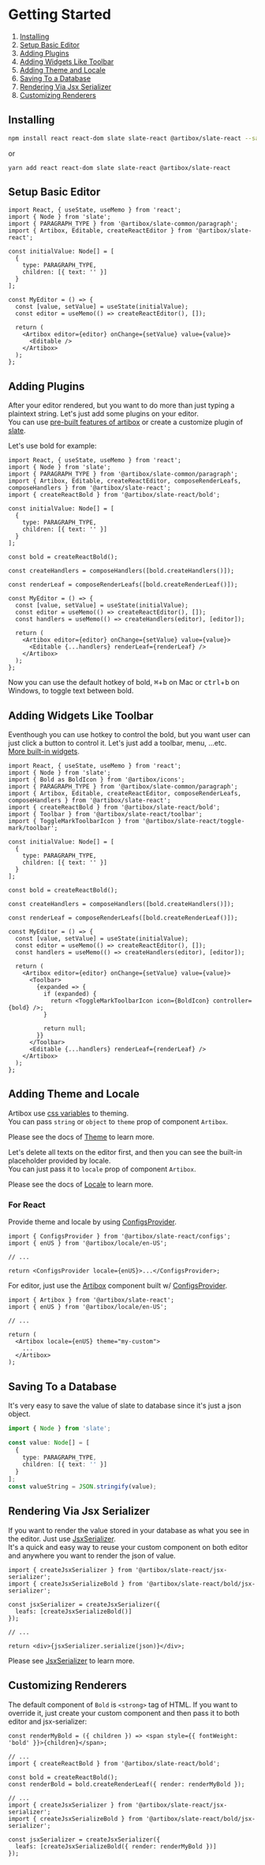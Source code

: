 
<Meta title="Docs/Getting Started" />

# Getting Started

1. [Installing](#installing)
1. [Setup Basic Editor](#setup-basic-editor)
1. [Adding Plugins](#adding-plugins)
1. [Adding Widgets Like Toolbar](#adding-widgets-like-toolbar)
1. [Adding Theme and Locale](#adding-theme-and-locale)
1. [Saving To a Database](#saving-to-a-database)
1. [Rendering Via Jsx Serializer](#rendering-via-jsx-serializer)
1. [Customizing Renderers](#customizing-renderers)

## Installing

```bash
npm install react react-dom slate slate-react @artibox/slate-react --save
```

or

```
yarn add react react-dom slate slate-react @artibox/slate-react
```

## Setup Basic Editor

```tsx
import React, { useState, useMemo } from 'react';
import { Node } from 'slate';
import { PARAGRAPH_TYPE } from '@artibox/slate-common/paragraph';
import { Artibox, Editable, createReactEditor } from '@artibox/slate-react';

const initialValue: Node[] = [
  {
    type: PARAGRAPH_TYPE,
    children: [{ text: '' }]
  }
];

const MyEditor = () => {
  const [value, setValue] = useState(initialValue);
  const editor = useMemo(() => createReactEditor(), []);

  return (
    <Artibox editor={editor} onChange={setValue} value={value}>
      <Editable />
    </Artibox>
  );
};
```

## Adding Plugins

After your editor rendered, but you want to do more than just typing a plaintext string. Let's just add some plugins on your editor.  
You can use [pre-built features of artibox](./?path=/story/docs-intro--page#features) or create a customize plugin of [slate](https://docs.slatejs.org/).

Let's use bold for example:

```tsx
import React, { useState, useMemo } from 'react';
import { Node } from 'slate';
import { PARAGRAPH_TYPE } from '@artibox/slate-common/paragraph';
import { Artibox, Editable, createReactEditor, composeRenderLeafs, composeHandlers } from '@artibox/slate-react';
import { createReactBold } from '@artibox/slate-react/bold';

const initialValue: Node[] = [
  {
    type: PARAGRAPH_TYPE,
    children: [{ text: '' }]
  }
];

const bold = createReactBold();

const createHandlers = composeHandlers([bold.createHandlers()]);

const renderLeaf = composeRenderLeafs([bold.createRenderLeaf()]);

const MyEditor = () => {
  const [value, setValue] = useState(initialValue);
  const editor = useMemo(() => createReactEditor(), []);
  const handlers = useMemo(() => createHandlers(editor), [editor]);

  return (
    <Artibox editor={editor} onChange={setValue} value={value}>
      <Editable {...handlers} renderLeaf={renderLeaf} />
    </Artibox>
  );
};
```

Now you can use the default hotkey of bold, <kbd>⌘</kbd>+<kbd>b</kbd> on Mac or <kbd>ctrl</kbd>+<kbd>b</kbd> on Windows, to toggle text between bold.

## Adding Widgets Like Toolbar

Eventhough you can use hotkey to control the bold, but you want user can just click a button to control it. Let's just add a toolbar, menu, ...etc.  
[More built-in widgets](./?path=/story/docs-intro--page#features).

```tsx
import React, { useState, useMemo } from 'react';
import { Node } from 'slate';
import { Bold as BoldIcon } from '@artibox/icons';
import { PARAGRAPH_TYPE } from '@artibox/slate-common/paragraph';
import { Artibox, Editable, createReactEditor, composeRenderLeafs, composeHandlers } from '@artibox/slate-react';
import { createReactBold } from '@artibox/slate-react/bold';
import { Toolbar } from '@artibox/slate-react/toolbar';
import { ToggleMarkToolbarIcon } from '@artibox/slate-react/toggle-mark/toolbar';

const initialValue: Node[] = [
  {
    type: PARAGRAPH_TYPE,
    children: [{ text: '' }]
  }
];

const bold = createReactBold();

const createHandlers = composeHandlers([bold.createHandlers()]);

const renderLeaf = composeRenderLeafs([bold.createRenderLeaf()]);

const MyEditor = () => {
  const [value, setValue] = useState(initialValue);
  const editor = useMemo(() => createReactEditor(), []);
  const handlers = useMemo(() => createHandlers(editor), [editor]);

  return (
    <Artibox editor={editor} onChange={setValue} value={value}>
      <Toolbar>
        {expanded => {
          if (expanded) {
            return <ToggleMarkToolbarIcon icon={BoldIcon} controller={bold} />;
          }

          return null;
        }}
      </Toolbar>
      <Editable {...handlers} renderLeaf={renderLeaf} />
    </Artibox>
  );
};
```

## Adding Theme and Locale

Artibox use [css variables](https://developer.mozilla.org/en-US/docs/Web/CSS/Using_CSS_custom_properties) to theming.  
You can pass `string` or `object` to `theme` prop of component `Artibox`.

Please see the docs of [Theme](./?path=/story/docs-theme--page) to learn more.

Let's delete all texts on the editor first, and then you can see the built-in placeholder provided by locale.  
You can just pass it to `locale` prop of component `Artibox`.

Please see the docs of [Locale](./?path=/story/docs-locale--page) to learn more.

### For React

Provide theme and locale by using [ConfigsProvider](https://github.com/React-Artibox/artibox/blob/master/packages/slate-react/src/configs/ConfigsProvider.tsx).

```tsx
import { ConfigsProvider } from '@artibox/slate-react/configs';
import { enUS } from '@artibox/locale/en-US';

// ...

return <ConfigsProvider locale={enUS}>...</ConfigsProvider>;
```

For editor, just use the [Artibox](https://github.com/React-Artibox/artibox/blob/master/packages/slate-react/src/core/components/Artibox.tsx) component
built w/ [ConfigsProvider](https://github.com/React-Artibox/artibox/blob/master/packages/slate-react/src/configs/ConfigsProvider.tsx).

```tsx
import { Artibox } from '@artibox/slate-react';
import { enUS } from '@artibox/locale/en-US';

// ...

return (
  <Artibox locale={enUS} theme="my-custom">
    ...
  </Artibox>
);
```

## Saving To a Database

It's very easy to save the value of slate to database since it's just a json object.

```ts
import { Node } from 'slate';

const value: Node[] = [
  {
    type: PARAGRAPH_TYPE,
    children: [{ text: '' }]
  }
];
const valueString = JSON.stringify(value);
```

## Rendering Via Jsx Serializer

If you want to render the value stored in your database as what you see in the editor. Just use [JsxSerializer](./?path=/story/serializers-jsx--example).  
It's a quick and easy way to reuse your custom component on both editor and anywhere you want to render the json of value.

```tsx
import { createJsxSerializer } from '@artibox/slate-react/jsx-serializer';
import { createJsxSerializeBold } from '@artibox/slate-react/bold/jsx-serializer';

const jsxSerializer = createJsxSerializer({
  leafs: [createJsxSerializeBold()]
});

// ...

return <div>{jsxSerializer.serialize(json)}</div>;
```

Please see [JsxSerializer](./?path=/story/serializers-jsx--example) to learn more.

## Customizing Renderers

The default component of `Bold` is `<strong>` tag of HTML. If you want to override it, just create your custom component and then pass it to both editor and jsx-serializer:

```tsx
const renderMyBold = ({ children }) => <span style={{ fontWeight: 'bold' }}>{children}</span>;

// ...
import { createReactBold } from '@artibox/slate-react/bold';

const bold = createReactBold();
const renderBold = bold.createRenderLeaf({ render: renderMyBold });

// ...
import { createJsxSerializer } from '@artibox/slate-react/jsx-serializer';
import { createJsxSerializeBold } from '@artibox/slate-react/bold/jsx-serializer';

const jsxSerializer = createJsxSerializer({
  leafs: [createJsxSerializeBold({ render: renderMyBold })]
});
```
